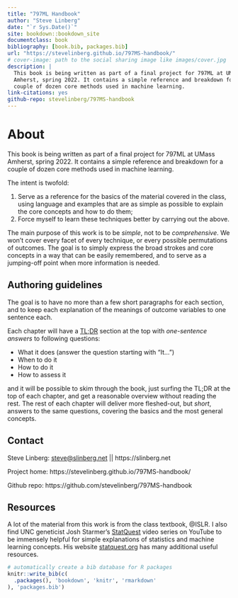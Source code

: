 ```yaml
--- 
title: "797ML Handbook"
author: "Steve Linberg"
date: "`r Sys.Date()`"
site: bookdown::bookdown_site
documentclass: book
bibliography: [book.bib, packages.bib]
url: "https://stevelinberg.github.io/797MS-handbook/"
# cover-image: path to the social sharing image like images/cover.jpg
description: |
  This book is being written as part of a final project for 797ML at UMass
  Amherst, spring 2022. It contains a simple reference and breakdown for a
  couple of dozen core methods used in machine learning.
link-citations: yes
github-repo: stevelinberg/797MS-handbook
---
```


# About

This book is being written as part of a final project for 797ML at UMass
Amherst, spring 2022. It contains a simple reference and breakdown for a
couple of dozen core methods used in machine learning. 

The intent is twofold:

1. Serve as a reference for the basics of the material covered in the class, using language and examples that are as simple as possible to explain the core concepts and how to do them;
1. Force myself to learn these techniques better by carrying out the above.

The main purpose of this work is to be *simple*, not to be *comprehensive*. We won't cover every facet of every technique, or every possible permutations of outcomes. The goal is to simply express the broad strokes and core concepts in a way that can be easily remembered, and to serve as a jumping-off point when more information is needed.

## Authoring guidelines

The goal is to have no more than a few short paragraphs for each section, and to keep each explanation of the meanings of outcome variables to one sentence each.

Each chapter will have a [TL;DR](https://en.wikipedia.org/wiki/Wikipedia:Too_long;_didn%27t_read) section at the top with *one-sentence answers* to following questions:

- What it does (answer the question starting with "It...")
- When to do it
- How to do it
- How to assess it

and it will be possible to skim through the book, just surfing the TL;DR at the top of each chapter, and get a reasonable overview without reading the rest. The rest of each chapter will deliver more fleshed-out, but *short*, answers to the same questions, covering the basics and the most general concepts.

## Contact

Steve Linberg: [steve@slinberg.net](mailto:steve@slinberg.net) || https://slinberg.net

Project home: https://stevelinberg.github.io/797MS-handbook/

Github repo: https://github.com/stevelinberg/797MS-handbook


## Resources

A lot of the material from this work is from the class textbook, @ISLR. I also find UNC geneticist Josh Starmer's [StatQuest](https://www.youtube.com/channel/UCtYLUTtgS3k1Fg4y5tAhLbw) video series on YouTube to be immensely helpful for simple explanations of statistics and machine learning concepts. His website [statquest.org](https://statquest.org) has many additional useful resources.

```r
# automatically create a bib database for R packages
knitr::write_bib(c(
  .packages(), 'bookdown', 'knitr', 'rmarkdown'
), 'packages.bib')
```
